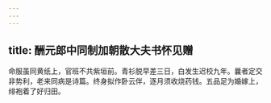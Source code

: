 ```yaml
---
---
---
```

title: 酬元郎中同制加朝散大夫书怀见赠
---



命服虽同黄纸上，官班不共紫垣前。青衫脱早差三日，白发生迟校九年。曩者定交非势利，老来同病是诗篇。终身拟作卧云伴，逐月须收烧药钱。五品足为婚嫁上，绯袍着了好归田。